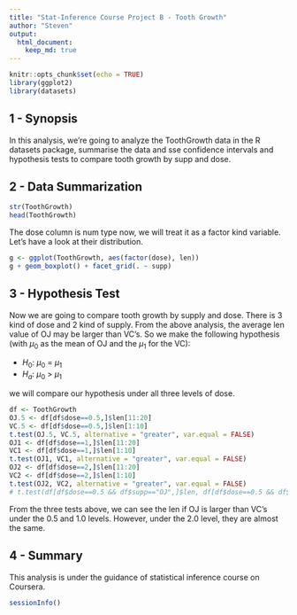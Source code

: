 ```yaml
---
title: "Stat-Inference Course Project B - Tooth Growth"
author: "Steven"
output: 
  html_document:
    keep_md: true
---
```


```r
knitr::opts_chunk$set(echo = TRUE)
library(ggplot2)
library(datasets)
```

## 1 - Synopsis

In this analysis, we're going to analyze the ToothGrowth data in the R datasets package, summarise the data and sse confidence intervals and hypothesis tests to compare tooth growth by supp and dose.

## 2 - Data Summarization

```r
str(ToothGrowth)
head(ToothGrowth)
```

The dose column is num type now, we will treat it as a factor kind variable. Let's have a look at their distribution.

```r
g <- ggplot(ToothGrowth, aes(factor(dose), len))
g + geom_boxplot() + facet_grid(. ~ supp)
```

## 3 - Hypothesis Test

Now we are going to compare tooth growth by supply and dose. There is 3 kind of dose and 2 kind of supply. From the above analysis, the average len value of OJ may be larger than VC's. So we make the following hypothesis (with $\mu_0$ as the mean of OJ and the $\mu_1$ for the VC):

 - $H_0$: $\mu_0$ = $\mu_1$
 - $H_a$: $\mu_0$ > $\mu_1$

we will compare our hypothesis under all three levels of dose. 

```r
df <- ToothGrowth
OJ.5 <- df[df$dose==0.5,]$len[11:20]
VC.5 <- df[df$dose==0.5,]$len[1:10]
t.test(OJ.5, VC.5, alternative = "greater", var.equal = FALSE)
OJ1 <- df[df$dose==1,]$len[11:20]
VC1 <- df[df$dose==1,]$len[1:10]
t.test(OJ1, VC1, alternative = "greater", var.equal = FALSE)
OJ2 <- df[df$dose==2,]$len[11:20]
VC2 <- df[df$dose==2,]$len[1:10]
t.test(OJ2, VC2, alternative = "greater", var.equal = FALSE)
# t.test(df[df$dose==0.5 && df$supp=="OJ",]$len, df[df$dose==0.5 && df$supp=="VC",]$len)
```

From the three tests above, we can see the len if OJ is larger than VC's under the 0.5 and 1.0 levels. However, under the 2.0 level, they are almost the same.

## 4 - Summary

This analysis is under the guidance of statistical inference course on Coursera. 

```r
sessionInfo()
```

